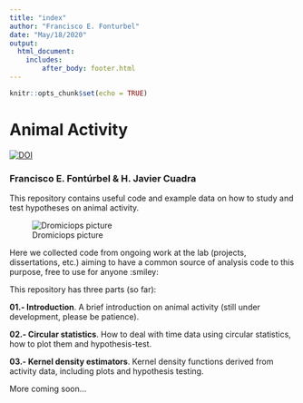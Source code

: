 ```yaml
---
title: "index"
author: "Francisco E. Fonturbel"
date: "May/18/2020"
output: 
  html_document:
    includes:
        after_body: footer.html
---
```


```r
knitr::opts_chunk$set(echo = TRUE)
```

# Animal Activity

[![DOI](https://zenodo.org/badge/193365640.svg)](https://zenodo.org/badge/latestdoi/193365640)

### Francisco E. Fontúrbel & H. Javier Cuadra

This repository contains useful code and example data on how to study and test hypotheses on animal activity.

![Dromiciops picture](images/Dromiciops.jpg)

Here we collected code from ongoing work at the lab (projects, dissertations, etc.) aiming to have a common source of analysis code to this purpose, free to use for anyone :smiley:

This repository has three parts (so far):

**01.- Introduction**. A brief introduction on animal activity (still under development, please be patience).

**02.- Circular statistics**. How to deal with time data using circular statistics, how to plot them and hypothesis-test.

**03.- Kernel density estimators**. Kernel density functions derived from activity data, including plots and hypothesis testing.

More coming soon...

